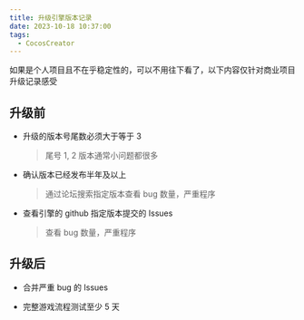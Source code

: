 ```yaml
---
title: 升级引擎版本记录
date: 2023-10-18 10:37:00
tags:
  - CocosCreator
---
```


如果是个人项目且不在乎稳定性的，可以不用往下看了，以下内容仅针对商业项目升级记录感受

## 升级前

- 升级的版本号尾数必须大于等于 3

  > 尾号 1, 2 版本通常小问题都很多

- 确认版本已经发布半年及以上

  > 通过论坛搜索指定版本查看 bug 数量，严重程序

- 查看引擎的 github 指定版本提交的 Issues
  > 查看 bug 数量，严重程序

## 升级后

- 合并严重 bug 的 Issues

- 完整游戏流程测试至少 5 天
